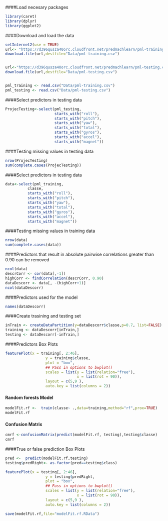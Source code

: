 

####Load necesary packages

```r
library(caret)
library(dplyr)
library(ggplot2)
```

####Download and load the data 

```r
setInternet2(use = TRUE)
url<- "https://d396qusza40orc.cloudfront.net/predmachlearn/pml-training.csv"
download.file(url,destfile="Data/pml-training.csv")


url<-"https://d396qusza40orc.cloudfront.net/predmachlearn/pml-testing.csv"
download.file(url,destfile="Data/pml-testing.csv")


pml_training <- read.csv("Data/pml-training.csv")
pml_testing <- read.csv("Data/pml-testing.csv")
```

####Select predictors in testing data
```r
ProjecTesting<-select(pml_testing,
                      starts_with("roll"),
                      starts_with("pitch"),
                      starts_with("yaw"),
                      starts_with("total"),
                      starts_with("gyros"),
                      starts_with("accel"),
                      starts_with("magnet"))
```

####Testing missing values in testing data
```r
nrow(ProjecTesting)
sum(complete.cases(ProjecTesting))
```
####Select predictors in testing data
```r
data<-select(pml_training,
          classe,
          starts_with("roll"),
          starts_with("pitch"),
          starts_with("yaw"),
          starts_with("total"),
          starts_with("gyros"),
          starts_with("accel"),
          starts_with("magnet"))
```
####Testing missing values in training data
```r
nrow(data)
sum(complete.cases(data))
```
####Predictors that result in absolute pairwise correlations greater than 0.90 can be removed

```r
ncol(data)
descrCorr <- cor(data[,-1])
highCorr <- findCorrelation(descrCorr, 0.90)
dataDescorr <- data[, -(highCorr+1)]
ncol(dataDescorr)
```
####Predictors used for the model
```r
names(dataDescorr)
```
####Create trasining and testing set

```r
inTrain <- createDataPartition(y=dataDescorr$classe,p=0.7, list=FALSE)
training <- dataDescorr[inTrain,]
testing <- dataDescorr[-inTrain,]
```

####Predictors Box Plots
```r
featurePlot(x = training[, 2:46],
                  y = training$classe,
                  plot = "box",
                  ## Pass in options to bwplot() 
                  scales = list(y = list(relation="free"),
                                x = list(rot = 90)),
                  layout = c(5,9 ),
                  auto.key = list(columns = 2))
```                
                  
                  
#### Random forests Model
```r
modelFit.rf <-  train(classe~ .,data=training,method="rf",prox=TRUE)
modelFit.rf
```

#### Confusion Matrix
```r
cmrf <-confusionMatrix(predict(modelFit.rf, testing),testing$classe)
cmrf
```


####True or false prediction  Box Plots
```r
pred <-  predict(modelFit.rf,testing)
testing$predRight<- as.factor(pred==testing$class)   

featurePlot(x = testing[, 2:46],
                  y = testing$predRight,
                  plot = "box",
                  ## Pass in options to bwplot() 
                  scales = list(y = list(relation="free"),
                                x = list(rot = 90)),
                  layout = c(5,9 ),
                  auto.key = list(columns = 2))
```


```r
save(modelFit.rf,file="modelFit.rf.RData")
```